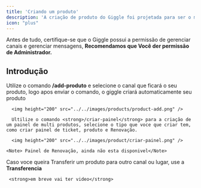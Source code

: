 ```yaml
---
title: 'Criando um produto'
description: 'A criação de produto do Giggle foi projetada para ser o mais simples possivel'
icon: "plus"
---
```


<Warning>Antes de tudo, certifique-se que o Giggle possui a permissão de gerenciar canais e gerenciar mensagens,
<strong>Recomendamos que Você der permissão de Administrador.</strong></Warning>

## Introdução
<Tabs>
    <Tab title="Criação">
      Utilize o comando <strong>/add-produto</strong> e selecione o canal que ficará o seu produto, logo apos enviar o comando, o giggle criará automaticamente seu produto

      <img height="200" src="../../images/products/product-add.png" />

      Ultilize o comando <strong>/criar-painel</strong> para a criação de um painel de multi produtos, selecione o tipo que voce que criar tem, como criar painel de ticket, produto e Renovação.

      <img height="200" src="../../images/product/criar-painel.png" />

    <Note> Painel de Renovação, ainda não esta disponivel</Note>
</Tab>
    <Tab title="Transferencia">
     Caso voce queira Transferir um produto para outro canal ou lugar, use a <strong>Transferencia</strong>
     
     <strong>em breve vai ter video</strong>
     
 </Tab>
</Tabs>